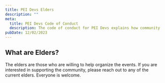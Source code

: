 ```yaml
---
title: PEI Devs Elders
description: ""
meta:
  title: PEI Devs Code of Conduct
  description: The code of conduct for PEI Devs explains how community members should interact.
pubDate: 12/02/2023
---
```

## What are Elders?

The elders are those who are willing to help organize the events. 
If you are interested in supporting the community, please reach out to any of the current elders. 
Everyone is welcome.